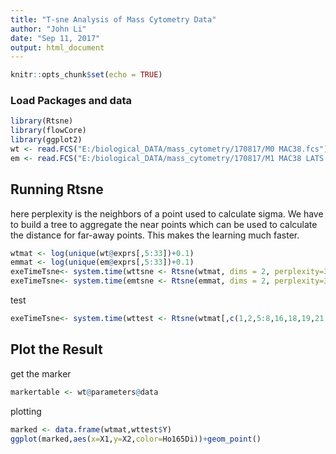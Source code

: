 ```yaml
---
title: "T-sne Analysis of Mass Cytometry Data"
author: "John Li"
date: "Sep 11, 2017"
output: html_document
---
```


```r
knitr::opts_chunk$set(echo = TRUE)
```

### Load Packages and data

```r
library(Rtsne)
library(flowCore)
library(ggplot2)
wt <- read.FCS("E:/biological_DATA/mass_cytometry/170817/M0 MAC38.fcs")
em <- read.FCS("E:/biological_DATA/mass_cytometry/170817/M1 MAC38 LATS.fcs")
```

## Running Rtsne
here perplexity is the neighbors of a point used to calculate sigma.
We have to build a tree to aggregate the near points which can be used to calculate the distance for far-away points. This makes the learning much faster.
```r
wtmat <- log(unique(wt@exprs[,5:33])+0.1)
emmat <- log(unique(em@exprs[,5:33])+0.1)
exeTimeTsne<- system.time(wttsne <- Rtsne(wtmat, dims = 2, perplexity=30, verbose=TRUE, max_iter = 1000))
exeTimeTsne<- system.time(emtsne <- Rtsne(emmat, dims = 2, perplexity=30, verbose=TRUE, max_iter = 1000))
```
test
```r
exeTimeTsne<- system.time(wttest <- Rtsne(wtmat[,c(1,2,5:8,16,18,19,21,28,29)], check_duplicates = FALSE,dims = 2, perplexity=30, verbose=TRUE, max_iter = 1000))
```

## Plot the Result
get the marker
```r
markertable <- wt@parameters@data
```

plotting
```r
marked <- data.frame(wtmat,wttest$Y)
ggplot(marked,aes(x=X1,y=X2,color=Ho165Di))+geom_point()
```